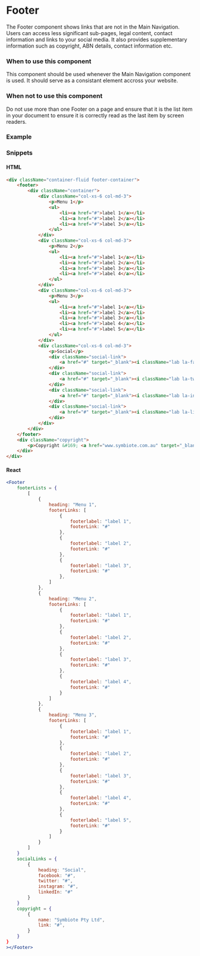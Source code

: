 
<Meta title="Components/Navigation/Footer" component={Footer} />

# Footer

The Footer component shows links that are not in the Main Navigation. Users can access less significant sub-pages, legal content, contact information and links to your social media. It also provides supplementary information such as copyright, ABN details, contact information etc.

### When to use this component

This component should be used whenever the Main Navigation component is used. It should serve as a consistant element accross your website.

### When not to use this component

Do not use more than one Footer on a page and ensure that it is the list item in your document to ensure it is correctly read as the last item by screen readers.

### Example

<Footer
    footerLists = {
        [
            {
                heading: "Menu 1",
                footerLinks: [
                    {
                        footerlabel: "label 1",
                        footerLink: "#"
                    },
                    {
                        footerlabel: "label 2",
                        footerLink: "#"
                    },
                    {
                        footerlabel: "label 3",
                        footerLink: "#"
                    },
                ]
            },
            {
                heading: "Menu 2",
                footerLinks: [
                    {
                        footerlabel: "label 1",
                        footerLink: "#"
                    },
                    {
                        footerlabel: "label 2",
                        footerLink: "#"
                    },
                    {
                        footerlabel: "label 3",
                        footerLink: "#"
                    },
                    {
                        footerlabel: "label 4",
                        footerLink: "#"
                    }
                ]
            },
            {
                heading: "Menu 3",
                footerLinks: [
                    {
                        footerlabel: "label 1",
                        footerLink: "#"
                    },
                    {
                        footerlabel: "label 2",
                        footerLink: "#"
                    },
                    {
                        footerlabel: "label 3",
                        footerLink: "#"
                    },
                    {
                        footerlabel: "label 4",
                        footerLink: "#"
                    },
                    {
                        footerlabel: "label 5",
                        footerLink: "#"
                    }
                ]
            }
        ]
    }
    socialLinks = {
        {
            heading: "Social",
            facebook: "#",
            twitter: "#",
            instagram: "#",
            linkedIn: "#"
        }
    }
    copyright = {
        {
            name: "Symbiote",
            link: "#"
        }
    }
></Footer>

### Snippets

#### HTML
```html
<div className="container-fluid footer-container">
    <footer>
        <div className="container">
            <div className="col-xs-6 col-md-3">
                <p>Menu 1</p>
                <ul>
                    <li><a href="#">label 1</a></li>
                    <li><a href="#">label 2</a></li>
                    <li><a href="#">label 3</a></li>
                </ul>
            </div>
            <div className="col-xs-6 col-md-3">
                <p>Menu 2</p>
                <ul>
                    <li><a href="#">label 1</a></li>
                    <li><a href="#">label 2</a></li>
                    <li><a href="#">label 3</a></li>
                    <li><a href="#">label 4</a></li>
                </ul>
            </div>
            <div className="col-xs-6 col-md-3">
                <p>Menu 3</p>
                <ul>
                    <li><a href="#">label 1</a></li>
                    <li><a href="#">label 2</a></li>
                    <li><a href="#">label 3</a></li>
                    <li><a href="#">label 4</a></li>
                    <li><a href="#">label 5</a></li>
                </ul>
            </div>
            <div className="col-xs-6 col-md-3">
                <p>Social</p>
                <div className="social-link">
                    <a href="#" target="_blank"><i className="lab la-facebook inverted"></i><p>Facebook</p></a>
                </div>
                <div className="social-link">
                    <a href="#" target="_blank"><i className="lab la-twitter inverted"></i><p>Twitter</p></a>
                </div>
                <div className="social-link">
                    <a href="#" target="_blank"><i className="lab la-instagram inverted"></i><p>Instagram</p></a>
                </div>
                <div className="social-link">
                    <a href="#" target="_blank"><i className="lab la-linkedin-in inverted"></i><p>LinkedIn</p></a>
                </div>
            </div>
        </div>
    </footer>
    <div className="copyright">
        <p>Copyright &#169; <a href="www.symbiote.com.au" target="_blank">Symbiote</a> {new Date().getFullYear().toString()}</p>
    </div>
</div>
```

#### React
```jsx
<Footer
    footerLists = {
        [
            {
                heading: "Menu 1",
                footerLinks: [
                    {
                        footerlabel: "label 1",
                        footerLink: "#"
                    },
                    {
                        footerlabel: "label 2",
                        footerLink: "#"
                    },
                    {
                        footerlabel: "label 3",
                        footerLink: "#"
                    },
                ]
            },
            {
                heading: "Menu 2",
                footerLinks: [
                    {
                        footerlabel: "label 1",
                        footerLink: "#"
                    },
                    {
                        footerlabel: "label 2",
                        footerLink: "#"
                    },
                    {
                        footerlabel: "label 3",
                        footerLink: "#"
                    },
                    {
                        footerlabel: "label 4",
                        footerLink: "#"
                    }
                ]
            },
            {
                heading: "Menu 3",
                footerLinks: [
                    {
                        footerlabel: "label 1",
                        footerLink: "#"
                    },
                    {
                        footerlabel: "label 2",
                        footerLink: "#"
                    },
                    {
                        footerlabel: "label 3",
                        footerLink: "#"
                    },
                    {
                        footerlabel: "label 4",
                        footerLink: "#"
                    },
                    {
                        footerlabel: "label 5",
                        footerLink: "#"
                    }
                ]
            }
        ]
    }
    socialLinks = {
        {
            heading: "Social",
            facebook: "#",
            twitter: "#",
            instagram: "#",
            linkedIn: "#"
        }
    }
    copyright = {
        {
            name: "Symbiote Pty Ltd",
            link: "#",
        }
    }
}
></Footer>
```

